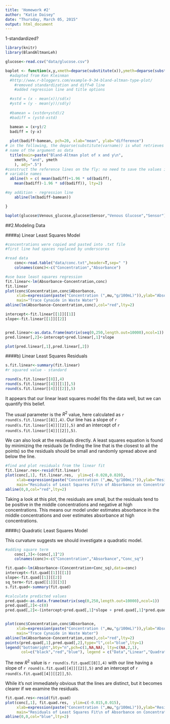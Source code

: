 ```yaml
---
title: 'Homework #2'
author: "Katie Daisey"
date: "Thursday, March 05, 2015"
output: html_document
---
```


1-standardized?

```r
library(knitr)
library(BlandAltmanLeh)
```



```r
glucose<-read.csv("data/glucose.csv")
```



```r
baplot <- function(x,y,xmeth=deparse(substitute(x)),ymeth=deparse(substitute(y))){
  #adapted from Ken Kleinman 
  #http://www.r-bloggers.com/example-9-34-bland-altman-type-plot/
    #removed standardization and diff=0 line
    #added regression line and title options

  #xstd = (x - mean(x))/sd(x)
  #ystd = (y - mean(y))/sd(y)
  
  #bamean = (xstdx+ystd)/2
  #badiff = (ystd-xstd)

  bamean = (x+y)/2
  badiff = (y-x)
  
  plot(badiff~bamean, pch=20, xlab="mean", ylab="difference")
# in the following, the deparse(substitute(varname)) is what retrieves the
# name of the argument as data
  title(main=paste("Bland-Altman plot of x and y\n",
    xmeth, "and", ymeth
    ), adj=".5")
#construct the reference lines on the fly: no need to save the values in new 
# variable names
  abline(h = c( mean(badiff)+1.96 * sd(badiff),
    mean(badiff)-1.96 * sd(badiff)), lty=2)

#my addition - regression line 
    abline(lm(badiff~bamean))

} 


```

```r
baplot(glucose$Venous_glucose,glucose$Sensor,"Venous Glucose","Sensor")
```



##2.Modeling Data

####a) Linear Least Squares Model

```r
#concentrations were copied and pasted into .txt file
#first line had spaces replaced by underscores

#read data
    conc<-read.table("data/conc.txt",header=T,sep=" ")
    colnames(conc)<-c("Concentration","Absorbance")

#use base least squares regression
fit.linear<-lm(Absorbance~Concentration,conc)
fit.linear
plot(conc$Concentration,conc$Absorbance,
     xlab=expression(paste("Concentration (",mu,"g/100mL)")),ylab="Absorbance",
     main="Trace Cynaide in Waste Water")
abline(lm(Absorbance~Concentration,conc),col="red",lty=2)

```


```r
intercept<-fit.linear[[1]][[1]]
slope<-fit.linear[[1]][[2]]


pred.linear<-as.data.frame(matrix(seq(0,250,length.out=10000),ncol=1))
pred.linear[,2]<-intercept+pred.linear[,1]*slope

plot(pred.linear[,1],pred.linear[,2])

```

####b) Linear Least Squares Residuals

```r
s.fit.linear<-summary(fit.linear)
#r squared value - standard

round(s.fit.linear[[8]],4)
round(s.fit.linear[[4]][[1]],5)
round(s.fit.linear[[4]][[2]],5)

```
It appears that our linear least squares model fits the data well, but we can quantify this belief.

The usual parameter is the $R^2$ value, here calculated as `r round(s.fit.linear[[8]],4)`.  Our line has a slope of `r round(s.fit.linear[[4]][[2]],5)` and an intercept of `r round(s.fit.linear[[4]][[2]],5)`.

We can also look at the residuals directly. A least squares equation is found by minimizing the residuals (ie finding the line that is the closest to all the points) so the residuals should be small and randomly spread above and below the line.


```r
#find and plot residuals from the linear fit
fit.linear.res<-resid(fit.linear)
plot(conc[,1], fit.linear.res,  ylim=c(-0.020,0.020),
     xlab=expression(paste("Concentration (",mu,"g/100mL)")),ylab="Residuals",
     main="Residuals of Least Squares Fit\n of Absorbance on Concentration") 
abline(0,0,col="red",lty=2)
```

Taking a look at this plot, the residuals are small, but the residuals tend to be positive in the middle concentrations and negative at high concentrations. This means our model under estimates absorbance in the middle concentrations and over estimates absorbance at high concentrations.


####c) Quadratic Least Squares Model

This curvature suggests we should investigate a quadratic model.

```r
#adding square term
    conc[,3]<-(conc[,1]^2)
    colnames(conc)<-c("Concentration","Absorbance","Conc_sq")

fit.quad<-lm(Absorbance~(Concentration+Conc_sq),data=conc)
intercept<-fit.quad[[1]][[1]]
slope<-fit.quad[[1]][[2]]
sq_term<-fit.quad[[1]][[3]]
s.fit.quad<-summary(fit.quad)

#calculate predicted values
pred.quad<-as.data.frame(matrix(seq(0,250,length.out=10000),ncol=1))
pred.quad[,2]<-c(0)
pred.quad[,2]<-(intercept+pred.quad[,1]*slope + pred.quad[,1]*pred.quad[,1]*sq_term)


plot(conc$Concentration,conc$Absorbance,
     xlab=expression(paste("Concentration (",mu,"g/100mL)")),ylab="Absorbance",
     main="Trace Cynaide in Waste Water")
abline(lm(Absorbance~Concentration,conc),col="red",lty=2)
points(pred.quad[,1],pred.quad[,2],type="l",col="blue",lty=1)
legend("bottomright",bty="n",pch=c(1,NA,NA), lty=c(NA,2,1),
       col=c("black","red","blue"), legend = c("Data","Linear","Quadratic"),cex=1)
```

The new $R^2$ value is `r round(s.fit.quad[[8]],4)` with our line having a slope of `r round(s.fit.quad[[4]][[2]],5)` and an intercept of `r round(s.fit.quad[[4]][[2]],5)`.

While it's not immediately obvious that the lines are distinct, but it becomes clearer if we examine the residuals.

```r
fit.quad.res<-resid(fit.quad)
plot(conc[,1], fit.quad.res,  ylim=c(-0.015,0.015),
     xlab=expression(paste("Concentration (",mu,"g/100mL)")),ylab="Residuals",
     main="Residuals of Least Squares Fit\n of Absorbance on Concentration") 
abline(0,0,col="blue",lty=2)
```

